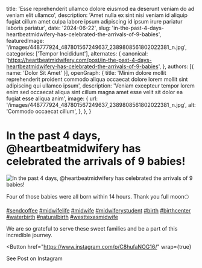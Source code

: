   title: 'Esse reprehenderit ullamco dolore eiusmod ea deserunt veniam do ad veniam elit ullamco',
  description: 'Amet nulla ex sint nisi veniam id aliquip fugiat cillum amet culpa labore ipsum adipiscing id ipsum irure pariatur laboris pariatur',
  date: '2024-06-22',
  slug: 'in-the-past-4-days-heartbeatmidwifery-has-celebrated-the-arrivals-of-9-babies',
  featuredImage: '/images/448777924_487801567249637_2389808561802022381_n.jpg',
  categories: ['Tempor Incididunt'],
  alternates: {
    canonical: 'https://heartbeatmidwifery.com/post/in-the-past-4-days-heartbeatmidwifery-has-celebrated-the-arrivals-of-9-babies',
  },
  authors: [{ name: 'Dolor Sit Amet' }],
  openGraph: {
    title: 'Minim dolore mollit reprehenderit proident commodo aliqua occaecat dolore lorem mollit sint adipiscing qui ullamco ipsum',
    description: 'Veniam excepteur tempor lorem enim sed occaecat aliqua sint cillum magna amet esse velit sit dolor ea fugiat esse aliqua anim',
    image: {
      url: '/images/448777924_487801567249637_2389808561802022381_n.jpg',
      alt: 'Commodo occaecat cillum',
    },
  },
}


# In the past 4 days, @heartbeatmidwifery has celebrated the arrivals of 9 babies!

<Image
  src="/images/448777924_487801567249637_2389808561802022381_n.jpg"
  size="large"
  wrap={true}
  alt="In the past 4 days, @heartbeatmidwifery has celebrated the arrivals of 9 babies!"
/>

Four of those babies were all born within 14 hours. Thank you full moon🌕

[#sendcoffee](https://www.instagram.com/explore/tags/sendcoffee/) [#midwifelife](https://www.instagram.com/explore/tags/midwifelife/) [#midwife](https://www.instagram.com/explore/tags/midwife/) [#midwiferystudent](https://www.instagram.com/explore/tags/midwiferystudent/) [#birth](https://www.instagram.com/explore/tags/birth/) [#birthcenter](https://www.instagram.com/explore/tags/birthcenter/) [#waterbirth](https://www.instagram.com/explore/tags/waterbirth/) [#naturalbirth](https://www.instagram.com/explore/tags/naturalbirth/) [#westtexasmidwife](https://www.instagram.com/explore/tags/westtexasmidwife/)

We are so grateful to serve these sweet families and be a part of this incredible journey.

<Button
  href="https://www.instagram.com/p/C8hufaNOG16/"
  wrap={true}
>
  See Post on Instagram
</Button>
